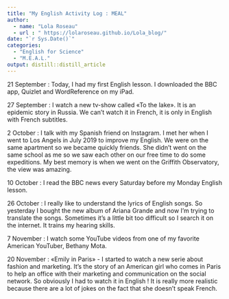 ```yaml
---
title: "My English Activity Log : MEAL"
author:
  - name: "Lola Roseau" 
  - url : " https://lolaroseau.github.io/Lola_blog/"
date: "`r Sys.Date()`"
categories:
  - "English for Science"
  - "M.E.A.L."
output: distill::distill_article
---
```

21 September : Today, I had my first English lesson. I downloaded the BBC app, Quizlet and WordReference on my iPad.

27 September : I watch a new tv-show called «To the lake». It is an epidemic story in Russia. We can’t watch it in French, it is only in English with French subtitles.

2 October : I talk with my Spanish friend on Instagram. I met her when I went to Los Angels in July 2019 to improve my English. We were on the same apartment so we became quickly friends. She didn’t went on the same school as me so we saw each other on our free time to do some expeditions. My best memory is when we went on the Griffith Observatory, the view was amazing.

10 October : I read the BBC news every Saturday before my Monday English lesson. 

26 October : I really like to understand the lyrics of English songs. So yesterday I bought the new album of Ariana Grande and now I’m trying to translate the songs. Sometimes it’s a little bit too difficult so I search it on the internet. It trains my hearing skills. 

7 November : I watch some YouTube videos from one of my favorite American YouTuber, Bethany Mota.

20 November : «Emily in Paris» - I started to watch a new serie about fashion and marketing. It’s the story of an American girl who comes in Paris to help an office with their marketing and communication on the social network. So obviously I had to watch it in English ! It is really more realistic because there are a lot of jokes on the fact that she doesn’t speak French. 

